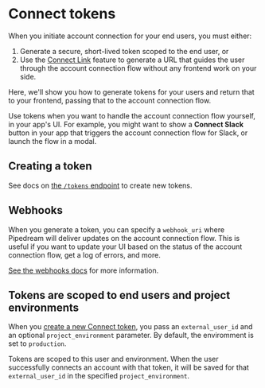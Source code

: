 # Connect tokens

When you initiate account connection for your end users, you must either:

1. Generate a secure, short-lived token scoped to the end user, or
2. Use the [Connect Link](/connect/connect-link) feature to generate a URL that guides the user through the account connection flow without any frontend work on your side.

Here, we'll show you how to generate tokens for your users and return that to your frontend, passing that to the account connection flow. 

Use tokens when you want to handle the account connection flow yourself, in your app's UI. For example, you might want to show a **Connect Slack** button in your app that triggers the account connection flow for Slack, or launch the flow in a modal.

## Creating a token

See docs on [the `/tokens` endpoint](/connect/api/#create-a-new-token) to create new tokens.

## Webhooks

When you generate a token, you can specify a `webhook_uri` where Pipedream will deliver updates on the account connection flow. This is useful if you want to update your UI based on the status of the account connection flow, get a log of errors, and more. 

[See the webhooks docs](/connect/webhooks) for more information.

## Tokens are scoped to end users and project environments

When you [create a new Connect token](/connect/api/#create-a-new-token), you pass an `external_user_id` and an optional `project_environment` parameter. By default, the enviromment is set to `production`. 

Tokens are scoped to this user and environment. When the user successfully connects an account with that token, it will be saved for that `external_user_id` in the specified `project_environment`.